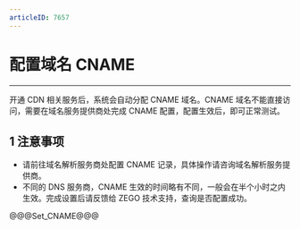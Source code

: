 ```yaml
---
articleID: 7657
---
```

# 配置域名 CNAME
---
开通 CDN 相关服务后，系统会自动分配 CNAME 域名。CNAME 域名不能直接访问，需要在域名服务提供商处完成 CNAME 配置，配置生效后，即可正常测试。

## 1 注意事项
- 请前往域名解析服务商处配置 CNAME 记录，具体操作请咨询域名解析服务提供商。
- 不同的 DNS 服务商，CNAME 生效的时间略有不同，一般会在半个小时之内生效。完成设置后请反馈给 ZEGO 技术支持，查询是否配置成功。


@@@Set_CNAME@@@
